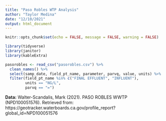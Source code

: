 ```yaml
---
title: "Paso Robles WTP Analysis"
author: "Taylor Medina"
date: "12/10/2021"
output: html_document
---
```


```r
knitr::opts_chunk$set(echo = FALSE, message = FALSE, warning = FALSE)

library(tidyverse)
library(janitor)
library(kableExtra)
```

```r
pasorobles <- read_csv("pasorobles.csv") %>% 
  clean_names() %>% 
  select(samp_date, field_pt_name, parameter, parvq, value, units) %>% 
  filter(field_pt_name %in% c("FINAL EFFLUENT", "INFLUENT"),
         units == "NG/L",
         parvq == "=")
```

**Data:** Walter-Scandalis, Mark (2021). PASO ROBLES WWTP (NPD100051576). Retrieved from: https://geotracker.waterboards.ca.gov/profile_report?global_id=NPD100051576
